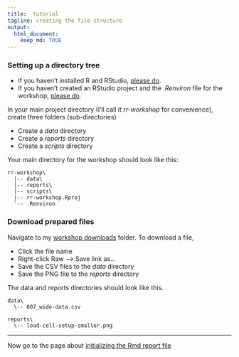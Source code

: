 ```yaml
---
title:  tutorial
tagline: creating the file structure
output: 
  html_document:
    keep_md: TRUE
---
```


### Setting up a directory tree

- If you haven't installed R and RStudio, [please do](002_pre-hw.html). 
- If you haven't created an RStudio project and the *.Renviron* file for the workshop, [please do](002_pre-hw.html). 


In your main project directory (I'll call it *rr-workshop* for convenience), create three folders (sub-directories)

- Create a *data* directory
- Create a *reports* directory
- Create a *scripts* directory

Your main directory for the workshop should look like this: 

```
rr-workshop\
  |-- data\
  |-- reports\
  |-- scripts\
  |-- rr-workshop.Rproj
  `-- .Renviron
```

### Download prepared files 
 
Navigate to my [workshop downloads](../tree/gh-pages/resources/downloads) folder. To download a file, 

- Click the file name 
- Right-click Raw --> Save link as... 
- Save the CSV files to the *data* directory 
- Save the PNG file to the *reports* directory 

The data and reports directories should look like this. 

```
data\
  \-- 007_wide-data.csv
  
reports\
  \-- load-cell-setup-smaller.png
```

--- 
Now go to the page about [initializing the Rmd report file](04-initialize-Rmd.html)
